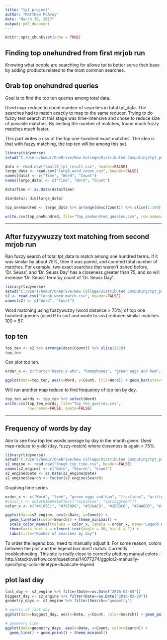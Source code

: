 ---
title: "tpt_project"
author: "Matthew McAvoy"
date: "March 30, 2017"
output: pdf_document
---

```{r setup, include=FALSE}
knitr::opts_chunk$set(echo = TRUE)
```

## Finding top onehundred from first mrjob run

Knowing what people are searching for allows tpt to better serve their base by adding products related to the most common searches.

## Grab top onehundred queries

Goal is to find the top ten queries among total data.

Used map-reduce to count number of searches in total tpt_data. The searches had to match exactly to map to the same reducer. Trying to do fuzzy text search at this stage was time-intensive and chose to reduce size of possible matches. By limiting the number of matches, found much fuzzy matches much faster.

This part writes a csv of the top one-hundred exact matches. The idea is that with fuzzy matching, the top ten will be among this set.

```{r, include=FALSE}
library(tidyverse)
setwd("C:/Users/homur/OneDrive/New College/Distributed Computing/tpt_project")

data <- read.csv("small8_tpt_result.csv", header=FALSE)
large_data <- read.csv("long8_word_count.csv", header=FALSE)
names(data) <- c("Time", "Word", "Count")
names(large_data) <- c("Time", "Word", "Count")

data$Time <- as.Date(data$Time)
```

```{r}
dim(data); dim(large_data)
```

```{r}
top_onehundred <- large_data %>% arrange(desc(Count)) %>% slice(1:100)
```

```{r}
write.csv(top_onehundred, file="Top_onehundred_queries.csv", row.names=FALSE, quote=FALSE)
```

----------------------------------------------------------------------

## After fuzyywuzzy text matching from second mrjob run

Ran fuzzy search of total tpt_data to match among one hundred terms. If it was similar by about 75%, then it was paired, and counted total number of matches. For example, two exact searches that weren't paired before, 'Dr. Seuss', and 'Dr. Seuss Day' has a closeness greater than 75, and so will increase 'Dr. Seuss' term by count of 'Dr. Seuss Day'.



```{r, include=FALSE}
library(tidyverse)
setwd("C:/Users/homur/OneDrive/New College/Distributed Computing/tpt_project")
s2 <- read.csv("long8_word_match.csv", header=FALSE)
names(s2) <- c("Word", "Count")
```

Word matching using fuzzywuzzy (word distance > 75%) of top one hundred queries (used R to sort and wrote to csv) reduced similar matches 100 > 57. 

## top ten

```{r}
top_ten <- s2 %>% arrange(desc(Count)) %>% slice(1:10)
top_ten
```

Can plot top ten.

```{r}
order_x <- c("horton hears a who", "homophones", "green eggs and ham", "writing prompts", "writing paper", "graphing", "Word", "geometry", "free", "fractions")

ggplot(data=top_ten, aes(x=Word, y=Count, fill=Word)) + geom_bar(stat="identity") + scale_x_discrete(limits = order_x) + theme_classic() + theme(axis.text.x = element_text(angle = 90, hjust = 1)) + labs(title="Number of queries over total timeframe")
```

Will run another map reduce to find frequency of top ten by day.

```{r}
top_ten_words <- top_ten %>% select(Word)
write.csv(top_ten_words, file="Top_ten_queries.csv",
          row.names=FALSE, quote=FALSE)
```


----------------------------------------------------------------------

## Frequency of words by day

Aim to see how top ten words average by day in the month given. Used map-reduce to yield (day, fuzzy-match) where closeness is again > 75%.

```{r}
library(tidyverse)
setwd("C:/Users/homur/OneDrive/New College/Distributed Computing/tpt_project")
s2_engine <- read.csv("long8_top_time.csv", header=FALSE)
names(s2_engine) <- c("Date", "Search", "Count")
s2_engine$Date <- as.Date(s2_engine$Date)
s2_engine$Search <- factor(s2_engine$Search)
```

Graphing time series

```{r}
order_x <- c("Word", "free", "green eggs and ham", "fractions", "writing prompts", "writing paper", "horton hears a who", "geometry", "graphing", "homophones")
#color_x <- colorRampPalette(c("royalblue", "springgreen"))
color_x <- c("#4169E1", "#3979D6", "#328ACB", "#2B9BC0", "#24ABB5", "#1CBCAA", "#15CD9F", "coral3", "#07EE89", "#00FF7F") #royalblue to springgreen

ggplot(data=s2_engine, aes(x=Date, y=Count)) +
  geom_line(aes(color=Search)) + theme_minimal() +
  scale_color_manual(values = color_x, labels = order_x, name="Legend Box") +
  theme(axis.text.x = element_text(angle = 90, hjust = 1)) +
  labs(title="Number of searches by day")
```


To order the legend box, need to manually adjust it. For some reason, colors between the plot and the legend box don't match. Currently troubleshooting. This site is really close to correctly plotting manual colors - http://stackoverflow.com/questions/14077274/ggplot2-manually-specifying-color-linetype-duplicate-legend

## plot last day

```{r}
last_day <- s2_engine %>% filter(Date==as.Date("2016-03-04"))
biggest_day <- s2_engine %>% filter(Date==as.Date("2016-02-29"))
geometry_days <- s2_engine %>% filter(Search=="geometry")

# points of last day
ggplot(data=biggest_day, aes(x=Date, y=Count, color=Search)) + geom_point()

# geometry line
ggplot(data=geometry_days, aes(x=Date, y=Count, color=Search)) +
  geom_line() + geom_point() + theme_minimal() 
```





